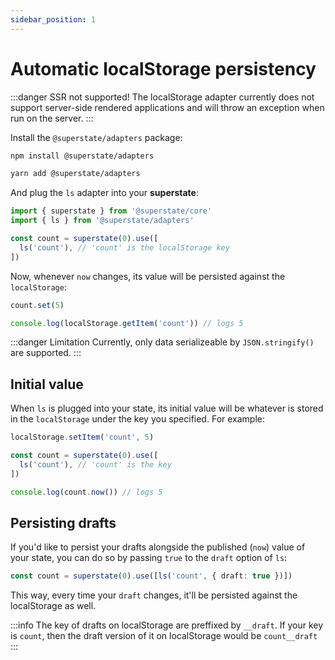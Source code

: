 ```yaml
---
sidebar_position: 1
---
```



# Automatic localStorage persistency

:::danger SSR not supported!
The localStorage adapter currently does not support server-side rendered applications and will throw an
exception when run on the server.
:::

Install the `@superstate/adapters` package:

<Tabs>
<TabItem value="bash" label="npm">

```bash
npm install @superstate/adapters
```

</TabItem>
<TabItem value="yarn" label="yarn">

```bash
yarn add @superstate/adapters
```

</TabItem>
</Tabs>

And plug the `ls` adapter into your **superstate**:

```typescript {4-6}
import { superstate } from '@superstate/core'
import { ls } from '@superstate/adapters'

const count = superstate(0).use([
  ls('count'), // 'count' is the localStorage key
])
```

Now, whenever `now` changes, its value will be persisted against the `localStorage`:

```typescript
count.set(5)

console.log(localStorage.getItem('count')) // logs 5
```

:::danger Limitation
Currently, only data serializeable by `JSON.stringify()` are supported.
:::

## Initial value

When `ls` is plugged into your state, its initial value will be whatever is stored in the `localStorage` under the key you specified.
For example:

```ts
localStorage.setItem('count', 5)

const count = superstate(0).use([
  ls('count'), // 'count' is the key
])

console.log(count.now()) // logs 5
```

## Persisting drafts

If you'd like to persist your drafts alongside the published (`now`) value of your state, you can do so by passing `true` to the `draft` option of `ls`:

```ts
const count = superstate(0).use([ls('count', { draft: true })])
```

This way, every time your `draft` changes, it'll be persisted against the localStorage as well.

:::info
The key of drafts on localStorage are preffixed by `__draft`. If your key is `count`, then the draft version of it
on localStorage would be `count__draft`
:::
